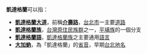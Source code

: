 '''凱達格蘭'''可以指：

* '''[[凱達格蘭大道|凱達格蘭大道]]'''，前稱'''[[介壽路|介壽路]]'''，[[台北市|台北市]]一主要[[道路|道路]]
* '''[[凱達格蘭族|凱達格蘭族]]'''，[[台灣|台灣]][[台灣原住民|原住民]][[族群|族群]]之一，[[平埔族|平埔族]]的一個分支
* '''[[凱達格蘭語|凱達格蘭語]]'''，[[凱達格蘭族|凱達格蘭族]]之主要通用[[語言|語言]]
* '''[[大加蚋|大加蚋]]'''，為「凱達格蘭」的[[省音|省音]]，早期[[台北|台北]][[地名|地名]]

{{disambig|K|Cat=四字消歧义}}